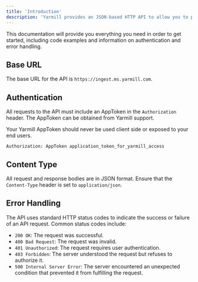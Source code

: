 ```yaml
---
title: 'Introduction'
description: 'Yarmill provides an JSON-based HTTP API to allow you to programatically ingest and manage data.'
---
```


This documentation will provide you everything you need in order to get started, including code examples and information on authentication and error handling.

## Base URL
The base URL for the API is `https://ingest.ms.yarmill.com`.

## Authentication

All requests to the API must include an AppToken in the `Authorization` header. The AppToken can be obtained from Yarmill support.

<Warning>
  Your Yarmill AppToken should never be used client side or exposed to your end users.
</Warning>

```shellscript
Authorization: AppToken application_token_for_yarmill_access
```

## Content Type

All request and response bodies are in JSON format. Ensure that the `Content-Type` header is set to `application/json`.

## Error Handling

The API uses standard HTTP status codes to indicate the success or failure of an API request. Common status codes include:

- `200 OK`: The request was successful.
- `400 Bad Request`: The request was invalid.
- `401 Unauthorized`: The request requires user authentication.
- `403 Forbidden`: The server understood the request but refuses to authorize it.
- `500 Internal Server Error`: The server encountered an unexpected condition that prevented it from fulfilling the request.